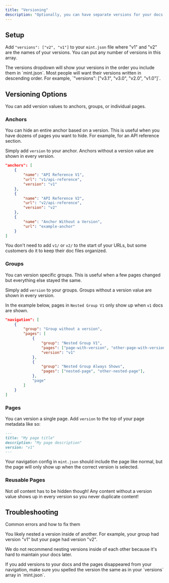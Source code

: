 ```yaml
---
title: "Versioning"
description: "Optionally, you can have separate versions for your docs. Mintlify lets you toggle content based on your docs version."
---
```


## Setup

Add `"versions": ["v2", "v1"]` to your `mint.json` file where "v1" and "v2" are the names of your versions. You can put any number of versions in this array.

<Tip>
  The versions dropdown will show your versions in the order you include them in
  `mint.json`. Most people will want their versions written in descending order.
  For example, `"versions": ["v3.1", "v3.0", "v2.0", "v1.0"]`.
</Tip>

## Versioning Options

You can add version values to anchors, groups, or individual pages.

### Anchors

You can hide an entire anchor based on a version. This is useful when you have dozens of pages you want to hide. For example, for an API reference section.

Simply add `version` to your anchor. Anchors without a version value are shown in every version.

```json Anchor Versioning Example
"anchors": [
    {
        "name": "API Reference V1",
        "url": "v1/api-reference",
        "version": "v1"
    },
    {
        "name": "API Reference V2",
        "url": "v2/api-reference",
        "version": "v2"
    },
    {
        "name": "Anchor Without a Version",
        "url": "example-anchor"
    }
]
```

You don't need to add `v1/` or `v2/` to the start of your URLs, but some customers do it to keep their doc files organized.

### Groups

You can version specific groups. This is useful when a few pages changed but everything else stayed the same.

Simply add `version` to your groups. Groups without a version value are shown in every version.

In the example below, pages in `Nested Group V1` only show up when `v1` docs are shown.

```json Group Versioning Example
"navigation": [
    {
        "group": "Group without a version",
        "pages": [
            {
                "group": "Nested Group V1",
                "pages": ["page-with-version", "other-page-with-version"],
                "version": "v1"
            },
            {
                "group": "Nested Group Always Shows",
                "pages": ["nested-page", "other-nested-page"],
            },
            "page"
        ]
    }
]
```

### Pages

You can version a single page. Add `version` to the top of your page metadata like so:

```md Page Versioning Example
---
title: "My page title"
description: "My page description"
version: "v1"
---
```

Your navigation config in `mint.json` should include the page like normal, but the page will only show up when the correct version is selected.

### Reusable Pages

Not _all_ content has to be hidden though! Any content without a version value shows up in every version so you never duplicate content!

## Troubleshooting

Common errors and how to fix them

<Accordion title="Pages Show Up In Wrong Version" icon="circle-exclamation">
You likely nested a version inside of another. For example, your group had version "v1" but your page had version "v2".

We do not recommend nesting versions inside of each other because it's hard to maintain your docs later.

</Accordion>

<Accordion title="Missing Pages" icon="circle-exclamation">
  If you add versions to your docs and the pages disappeared from your
  navigation, make sure you spelled the version the same as in your `versions`
  array in `mint.json`.
</Accordion>
